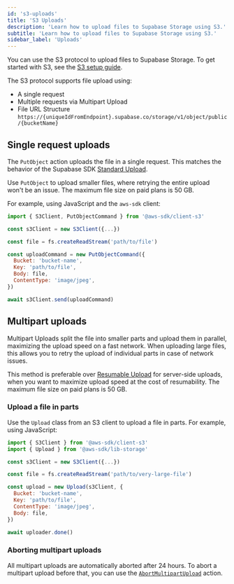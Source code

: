 ```yaml
---
id: 's3-uploads'
title: 'S3 Uploads'
description: 'Learn how to upload files to Supabase Storage using S3.'
subtitle: 'Learn how to upload files to Supabase Storage using S3.'
sidebar_label: 'Uploads'
---
```


You can use the S3 protocol to upload files to Supabase Storage. To get started with S3, see the [S3 setup guide](/docs/guides/storage/s3/authentication).

The S3 protocol supports file upload using:

- A single request
- Multiple requests via Multipart Upload
- File URL Structure `https://{uniqueIdFromEndpoint}.supabase.co/storage/v1/object/public/{bucketName}`

## Single request uploads

The `PutObject` action uploads the file in a single request. This matches the behavior of the Supabase SDK [Standard Upload](/docs/guides/storage/uploads/standard-uploads).

Use `PutObject` to upload smaller files, where retrying the entire upload won't be an issue. The maximum file size on paid plans is 50 GB.

For example, using JavaScript and the `aws-sdk` client:

```javascript
import { S3Client, PutObjectCommand } from '@aws-sdk/client-s3'

const s3Client = new S3Client({...})

const file = fs.createReadStream('path/to/file')

const uploadCommand = new PutObjectCommand({
  Bucket: 'bucket-name',
  Key: 'path/to/file',
  Body: file,
  ContentType: 'image/jpeg',
})

await s3Client.send(uploadCommand)
```

## Multipart uploads

Multipart Uploads split the file into smaller parts and upload them in parallel, maximizing the upload speed on a fast network. When uploading large files, this allows you to retry the upload of individual parts in case of network issues.

This method is preferable over [Resumable Upload](/docs/guides/storage/uploads/resumable-uploads) for server-side uploads, when you want to maximize upload speed at the cost of resumability. The maximum file size on paid plans is 50 GB.

### Upload a file in parts

Use the `Upload` class from an S3 client to upload a file in parts. For example, using JavaScript:

```javascript
import { S3Client } from '@aws-sdk/client-s3'
import { Upload } from '@aws-sdk/lib-storage'

const s3Client = new S3Client({...})

const file = fs.createReadStream('path/to/very-large-file')

const upload = new Upload(s3Client, {
  Bucket: 'bucket-name',
  Key: 'path/to/file',
  ContentType: 'image/jpeg',
  Body: file,
})

await uploader.done()
```

### Aborting multipart uploads

All multipart uploads are automatically aborted after 24 hours. To abort a multipart upload before that, you can use the [`AbortMultipartUpload`](https://docs.aws.amazon.com/AmazonS3/latest/API/API_AbortMultipartUpload.html) action.

